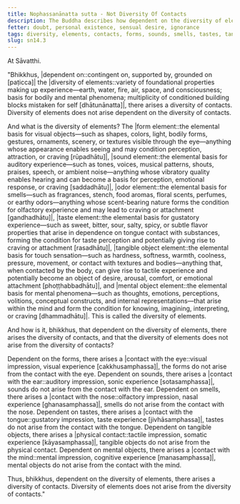 ```yaml
---
title: Nophassanānatta sutta - Not Diversity Of Contacts
description: The Buddha describes how dependent on the diversity of elements, there arises a diversity of contacts, and not the other way around.
fetter: doubt, personal existence, sensual desire, ignorance
tags: diversity, elements, contacts, forms, sounds, smells, tastes, tangible objects, mental objects, form element, sound element, odor element, taste element, touch element, six sense bases, sn, sn12-21, sn14
slug: sn14.3
---
```


At Sāvatthi.

"Bhikkhus, |dependent on::contingent on, supported by, grounded on [paṭicca]| the |diversity of elements::variety of foundational properties making up experience—earth, water, fire, air, space, and consciousness; basis for bodily and mental phenomena; multiplicity of conditioned building blocks mistaken for self [dhātunānatta]|, there arises a diversity of contacts. Diversity of elements does not arise dependent on the diversity of contacts.

And what is the diversity of elements? The |form element::the elemental basis for visual objects—such as shapes, colors, light, bodily forms, gestures, ornaments, scenery, or textures visible through the eye—anything whose appearance enables seeing and may condition perception, attraction, or craving [rūpadhātu]|, |sound element::the elemental basis for auditory experience—such as tones, voices, musical patterns, shouts, praises, speech, or ambient noise—anything whose vibratory quality enables hearing and can become a basis for perception, emotional response, or craving [saddadhātu]|, |odor element::the elemental basis for smells—such as fragrances, stench, food aromas, floral scents, perfumes, or earthy odors—anything whose scent-bearing nature forms the condition for olfactory experience and may lead to craving or attachment [gandhadhātu]|, |taste element::the elemental basis for gustatory experience—such as sweet, bitter, sour, salty, spicy, or subtle flavor properties that arise in dependence on tongue contact with substances, forming the condition for taste perception and potentially giving rise to craving or attachment [rasadhātu]|, |tangible object element::the elemental basis for touch sensation—such as hardness, softness, warmth, coolness, pressure, movement, or contact with textures and bodies—anything that, when contacted by the body, can give rise to tactile experience and potentially become an object of desire, arousal, comfort, or emotional attachment [phoṭṭhabbadhātu]|, and |mental object element::the elemental basis for mental phenomena—such as thoughts, emotions, perceptions, volitions, conceptual constructs, and internal representations—that arise within the mind and form the condition for knowing, imagining, interpreting, or craving [dhammadhātu]|. This is called the diversity of elements.

And how is it, bhikkhus, that dependent on the diversity of elements, there arises the diversity of contacts, and that the diversity of elements does not arise from the diversity of contacts?

Dependent on the forms, there arises a |contact with the eye::visual impression, visual experience [cakkhusamphassa]|, the forms do not arise from the contact with the eye.
Dependent on sounds, there arises a |contact with the ear::auditory impression, sonic experience [sotasamphassa]|, sounds do not arise from the contact with the ear.
Dependent on smells, there arises a |contact with the nose::olfactory impression, nasal experience [ghanasamphassa]|, smells do not arise from the contact with the nose.
Dependent on tastes, there arises a |contact with the tongue::gustatory impression, taste experience [jivhāsamphassa]|, tastes do not arise from the contact with the tongue.
Dependent on tangible objects, there arises a |physical contact::tactile impression, somatic experience [kāyasamphassa]|, tangible objects do not arise from the physical contact.
Dependent on mental objects, there arises a |contact with the mind::mental impression, cognitive experience [manasamphassa]|, mental objects do not arise from the contact with the mind.

Thus, bhikkhus, dependent on the diversity of elements, there arises a diversity of contacts. Diversity of elements does not arise from the diversity of contacts."